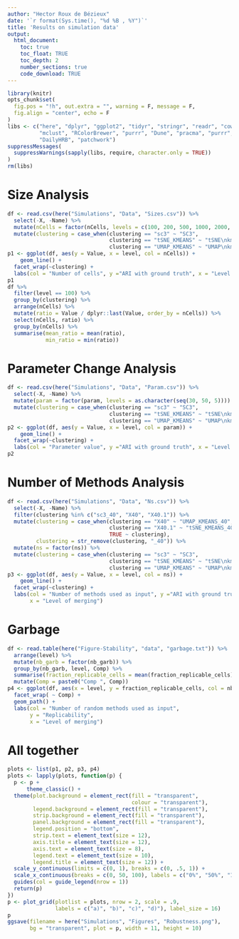 ```yaml
---
author: "Hector Roux de Bézieux"
date: '`r format(Sys.time(), "%d %B , %Y")`'
title: 'Results on simulation data'
output:
  html_document:
    toc: true
    toc_float: TRUE
    toc_depth: 2
    number_sections: true
    code_download: TRUE
---
```


```r
library(knitr)
opts_chunk$set(
  fig.pos = "!h", out.extra = "", warning = F, message = F,
  fig.align = "center", echo = F
)
libs <- c("here", "dplyr", "ggplot2", "tidyr", "stringr", "readr", "cowplot",
          "mclust", "RColorBrewer", "purrr", "Dune", "pracma", "purrr",
          "DailyHRB", "patchwork")
suppressMessages(
  suppressWarnings(sapply(libs, require, character.only = TRUE))
)
rm(libs)
```

# Size Analysis

```r
df <- read.csv(here("Simulations", "Data", "Sizes.csv")) %>%
  select(-X, -Name) %>% 
  mutate(nCells = factor(nCells, levels = c(100, 200, 500, 1000, 2000, 5000))) %>%
  mutate(clustering = case_when(clustering == "sc3" ~ "SC3",
                                clustering == "tSNE_KMEANS" ~ "tSNE\nkmeans",
                                clustering == "UMAP_KMEANS" ~ "UMAP\nkmeans"))
p1 <- ggplot(df, aes(y = Value, x = level, col = nCells)) +
    geom_line() +
  facet_wrap(~clustering) +
  labs(col = "Number of cells", y ="ARI with ground truth", x = "Level of merging")
p1
df %>%
  filter(level == 100) %>%
  group_by(clustering) %>%
  arrange(nCells) %>%
  mutate(ratio = Value / dplyr::last(Value, order_by = nCells)) %>%
  select(nCells, ratio) %>%
  group_by(nCells) %>%
  summarise(mean_ratio = mean(ratio),
            min_ratio = min(ratio))
```

# Parameter Change Analysis

```r
df <- read.csv(here("Simulations", "Data", "Param.csv")) %>%
  select(-X, -Name) %>% 
  mutate(param = factor(param, levels = as.character(seq(30, 50, 5)))) %>%
  mutate(clustering = case_when(clustering == "sc3" ~ "SC3",
                                clustering == "tSNE_KMEANS" ~ "tSNE\nkmeans",
                                clustering == "UMAP_KMEANS" ~ "UMAP\nkmeans"))
p2 <- ggplot(df, aes(y = Value, x = level, col = param)) +
    geom_line() +
  facet_wrap(~clustering) +
  labs(col = "Parameter value", y ="ARI with ground truth", x = "Level of merging")
p2
```

# Number of Methods Analysis

```r
df <- read.csv(here("Simulations", "Data", "Ns.csv")) %>%
  select(-X, -Name) %>% 
  filter(clustering %in% c("sc3_40", "X40", "X40.1")) %>%
  mutate(clustering = case_when(clustering == "X40" ~ "UMAP_KMEANS_40",
                                clustering == "X40.1" ~ "tSNE_KMEANS_40",
                                TRUE ~ clustering),
         clustering = str_remove(clustering, "_40")) %>%
  mutate(ns = factor(ns)) %>%
  mutate(clustering = case_when(clustering == "sc3" ~ "SC3",
                                clustering == "tSNE_KMEANS" ~ "tSNE\nkmeans",
                                clustering == "UMAP_KMEANS" ~ "UMAP\nkmeans"))
p3 <- ggplot(df, aes(y = Value, x = level, col = ns)) +
    geom_line() +
  facet_wrap(~clustering) +
  labs(col = "Number of methods used as input", y ="ARI with ground truth",
       x = "Level of merging")
```

# Garbage 

```r
df <- read.table(here("Figure-Stability", "data", "garbage.txt")) %>%
  arrange(level) %>%
  mutate(nb_garb = factor(nb_garb)) %>%
  group_by(nb_garb, level, Comp) %>%
  summarise(fraction_replicable_cells = mean(fraction_replicable_cells)) %>%
  mutate(Comp = paste0("Comp ", Comp))
p4 <- ggplot(df, aes(x = level, y = fraction_replicable_cells, col = nb_garb)) +
  facet_wrap( ~ Comp) +
  geom_path() +
  labs(col = "Number of random methods used as input",
       y = "Replicability",
       x = "Level of merging")
```

# All together

```r
plots <- list(p1, p2, p3, p4)
plots <- lapply(plots, function(p) {
  p <- p + 
      theme_classic() +
  theme(plot.background = element_rect(fill = "transparent",
                                       colour = "transparent"),
        legend.background = element_rect(fill = "transparent"),
        strip.background = element_rect(fill = "transparent"),
        panel.background = element_rect(fill = "transparent"),
        legend.position = "bottom",
        strip.text = element_text(size = 12),
        axis.title = element_text(size = 12),
        axis.text = element_text(size = 8),
        legend.text = element_text(size = 10),
        legend.title = element_text(size = 12)) +
  scale_y_continuous(limits = c(0, 1), breaks = c(0, .5, 1)) +
  scale_x_continuous(breaks = c(0, 50, 100), labels = c("0%", "50%", "100%")) +
  guides(col = guide_legend(nrow = 1))
  return(p)
})
p <- plot_grid(plotlist = plots, nrow = 2, scale = .9,
               labels = c("a)", "b)", "c)", "d)"), label_size = 16)
p
ggsave(filename = here("Simulations", "Figures", "Robustness.png"),
       bg = "transparent", plot = p, width = 11, height = 10)
```